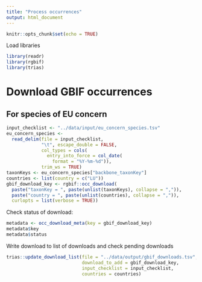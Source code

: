 ```yaml
---
title: "Process occurrences"
output: html_document
---
```


```r
knitr::opts_chunk$set(echo = TRUE)
```

Load libraries

```r
library(readr)
library(rgbif)
library(trias)
```

# Download GBIF occurrences

## For species of EU concern

```r
input_checklist <- "../data/input/eu_concern_species.tsv"
eu_concern_species <- 
  read_delim(file = input_checklist, 
             "\t", escape_double = FALSE, 
             col_types = cols(
               entry_into_force = col_date(
                 format = "%Y-%m-%d")), 
             trim_ws = TRUE)
taxonKeys <- eu_concern_species["backbone_taxonKey"]
countries <- list(country = c("LU"))
gbif_download_key <- rgbif::occ_download(
  paste("taxonKey = ", paste(unlist(taxonKeys), collapse = ",")), 
  paste("country = ", paste(unlist(countries), collapse = ",")), 
  curlopts = list(verbose = TRUE))
```

Check status of download:

```r
metadata <- occ_download_meta(key = gbif_download_key)
metadata$key
metadata$status
```

Write download to list of downloads and check pending downloads

```r
trias::update_download_list(file = "../data/output/gbif_downloads.tsv", 
                            download_to_add = gbif_download_key, 
                            input_checklist = input_checklist, 
                            countries = countries)
```

